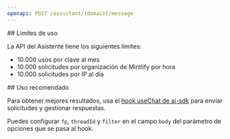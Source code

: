 ```yaml
---
openapi: POST /assistant/{domain}/message
---
```


<div id="rate-limits">
  ## Límites de uso
</div>

La API del Asistente tiene los siguientes límites:

- 10.000 usos por clave al mes
- 10.000 solicitudes por organización de Mintlify por hora
- 10.000 solicitudes por IP al día

<div id="suggested-usage">
  ## Uso recomendado
</div>

Para obtener mejores resultados, usa el [hook useChat de ai-sdk](https://ai-sdk.dev/docs/reference/ai-sdk-ui/use-chat#usechat) para enviar solicitudes y gestionar respuestas.

Puedes configurar `fp`, `threadId` y `filter` en el campo `body` del parámetro de opciones que se pasa al hook.